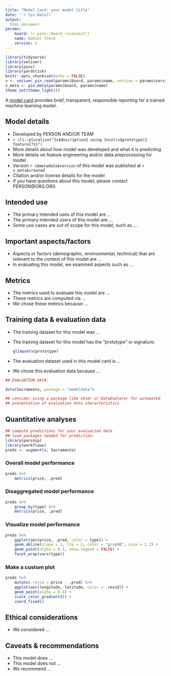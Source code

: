 ```yaml
---
title: "Model Card: your model title"
date: '`r Sys.Date()`'
output: 
  html_document
params:
    board: !r pins::board_rsconnect()
    name: Daniel Steck
    version: 1
---
```


```r
library(tidyverse)
library(vetiver)
library(pins)
library(yardstick)
knitr::opts_chunk$set(echo = FALSE)
v <- vetiver_pin_read(params$board, params$name, version = params$version)
v_meta <- pin_meta(params$board, params$name)
theme_set(theme_light())
```

A [model card](https://doi.org/10.1145/3287560.3287596) provides brief, transparent, responsible reporting for a trained machine learning model.

## Model details

- Developed by PERSON AND/OR TEAM
- `r cli::pluralize("{v$description} using {ncol(v$prototype)} feature{?s}")`
- More details about how model was developed and what it is predicting
- More details on feature engineering and/or data preprocessing for model
- Version `r v$metadata$version` of this model was published at `r v_meta$created`
- Citation and/or license details for the model
- If you have questions about this model, please contact PERSON@ORG.ORG

## Intended use

- The primary intended uses of this model are ...
- The primary intended users of this model are ...
- Some use cases are out of scope for this model, such as ...

## Important aspects/factors

- Aspects or factors (demographic, environmental, technical) that are relevant to the context of this model are ...
- In evaluating this model, we examined aspects such as ...

## Metrics

- The metrics used to evaluate this model are ...
- These metrics are computed via ...
- We chose these metrics because ...

## Training data & evaluation data

- The training dataset for this model was ...
- The training dataset for this model has the "prototype" or signature:

    ```r
    glimpse(v$prototype)
    ```

- The evaluation dataset used in this model card is ...
- We chose this evaluation data because ...

```r
## EVALUATION DATA:

data(Sacramento, package = "modeldata")

## consider using a package like skimr or DataExplorer for automated 
## presentation of evaluation data characteristics
```


## Quantitative analyses {.tabset}

```r
## compute predictions for your evaluation data
## load packages needed for prediction:
library(parsnip)
library(workflows)
preds <- augment(v, Sacramento)
```


### Overall model performance

```r
preds %>%
    metrics(price, .pred)
```

### Disaggregated model performance

```r
preds %>%
    group_by(type) %>%
    metrics(price, .pred)
```

### Visualize model performance

```r
preds %>%
    ggplot(aes(price, .pred, color = type)) +
    geom_abline(slope = 1, lty = 2, color = "gray60", size = 1.2) +
    geom_point(alpha = 0.5, show.legend = FALSE) +
    facet_wrap(vars(type))
```

### Make a custom plot

```r
preds %>%
    mutate(.resid = price - .pred) %>%
    ggplot(aes(longitude, latitude, color = .resid)) +
    geom_point(alpha = 0.8) +
    scale_color_gradient2() +
    coord_fixed()
```


## Ethical considerations

- We considered ...

## Caveats & recommendations

- This model does ...
- This model does not ...
- We recommend ...



